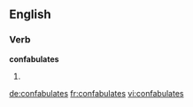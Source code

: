 
==English==

===Verb===
'''confabulates'''

# {{third-person singular of|confabulate}}

[[de:confabulates]]
[[fr:confabulates]]
[[vi:confabulates]]